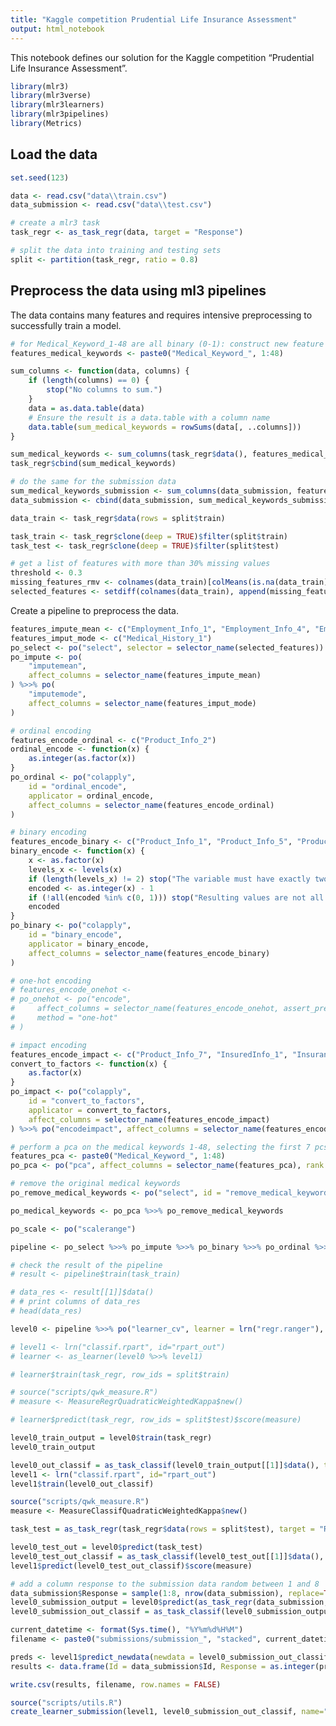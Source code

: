 ```yaml
---
title: "Kaggle competition Prudential Life Insurance Assessment"
output: html_notebook
---
```


This notebook defines our solution for the Kaggle competition "Prudential Life Insurance Assessment".

```r
library(mlr3)
library(mlr3verse)
library(mlr3learners)
library(mlr3pipelines)
library(Metrics)
```

## Load the data

```r
set.seed(123)

data <- read.csv("data\\train.csv")
data_submission <- read.csv("data\\test.csv")

# create a mlr3 task
task_regr <- as_task_regr(data, target = "Response")

# split the data into training and testing sets
split <- partition(task_regr, ratio = 0.8)
```

## Preprocess the data using ml3 pipelines

The data contains many features and requires intensive preprocessing to successfully train a model.

```r
# for Medical_Keyword_1-48 are all binary (0-1): construct new feature sum keywords
features_medical_keywords <- paste0("Medical_Keyword_", 1:48)

sum_columns <- function(data, columns) {
    if (length(columns) == 0) {
        stop("No columns to sum.")
    }
    data = as.data.table(data)
    # Ensure the result is a data.table with a column name
    data.table(sum_medical_keywords = rowSums(data[, ..columns]))
}

sum_medical_keywords <- sum_columns(task_regr$data(), features_medical_keywords)
task_regr$cbind(sum_medical_keywords)

# do the same for the submission data
sum_medical_keywords_submission <- sum_columns(data_submission, features_medical_keywords)
data_submission <- cbind(data_submission, sum_medical_keywords_submission)
```

```r
data_train <- task_regr$data(rows = split$train)

task_train <- task_regr$clone(deep = TRUE)$filter(split$train)
task_test <- task_regr$clone(deep = TRUE)$filter(split$test)
```

```r
# get a list of features with more than 30% missing values
threshold <- 0.3
missing_features_rmv <- colnames(data_train)[colMeans(is.na(data_train)) > threshold]
selected_features <- setdiff(colnames(data_train), append(missing_features_rmv, "Id"))
```

Create a pipeline to preprocess the data.

```r
features_impute_mean <- c("Employment_Info_1", "Employment_Info_4", "Employment_Info_6")
features_imput_mode <- c("Medical_History_1")
po_select <- po("select", selector = selector_name(selected_features))
po_impute <- po(
    "imputemean",
    affect_columns = selector_name(features_impute_mean)
) %>>% po(
    "imputemode",
    affect_columns = selector_name(features_imput_mode)
)
```

```r
# ordinal encoding
features_encode_ordinal <- c("Product_Info_2")
ordinal_encode <- function(x) {
    as.integer(as.factor(x))
}
po_ordinal <- po("colapply",
    id = "ordinal_encode",
    applicator = ordinal_encode,
    affect_columns = selector_name(features_encode_ordinal)
)

# binary encoding
features_encode_binary <- c("Product_Info_1", "Product_Info_5", "Product_Info_6", "Employment_Info_3", "Employment_Info_5", "InsuredInfo_2", "InsuredInfo_4", "InsuredInfo_5", "InsuredInfo_6", "InsuredInfo_7", "Insurance_History_1")
binary_encode <- function(x) {
    x <- as.factor(x)
    levels_x <- levels(x)
    if (length(levels_x) != 2) stop("The variable must have exactly two levels")
    encoded <- as.integer(x) - 1
    if (!all(encoded %in% c(0, 1))) stop("Resulting values are not all 0 or 1")
    encoded
}
po_binary <- po("colapply",
    id = "binary_encode",
    applicator = binary_encode,
    affect_columns = selector_name(features_encode_binary)
)

# one-hot encoding
# features_encode_onehot <- 
# po_onehot <- po("encode",
#     affect_columns = selector_name(features_encode_onehot, assert_present = TRUE),
#     method = "one-hot"
# )

# impact encoding
features_encode_impact <- c("Product_Info_7", "InsuredInfo_1", "Insurance_History_2", "Insurance_History_3", "Insurance_History_4", "Insurance_History_7", "Insurance_History_8", "Insurance_History_9", "Family_Hist_1")
convert_to_factors <- function(x) {
    as.factor(x)
}
po_impact <- po("colapply",
    id = "convert_to_factors",
    applicator = convert_to_factors,
    affect_columns = selector_name(features_encode_impact)
) %>>% po("encodeimpact", affect_columns = selector_name(features_encode_impact))
```

```r
# perform a pca on the medical keywords 1-48, selecting the first 7 pcs
features_pca <- paste0("Medical_Keyword_", 1:48)
po_pca <- po("pca", affect_columns = selector_name(features_pca), rank. = 7)

# remove the original medical keywords
po_remove_medical_keywords <- po("select", id = "remove_medical_keywords", selector = selector_invert(selector_name(features_pca)))

po_medical_keywords <- po_pca %>>% po_remove_medical_keywords
```

```r
po_scale <- po("scalerange")
```


```r
pipeline <- po_select %>>% po_impute %>>% po_binary %>>% po_ordinal %>>% po_impact %>>% po_medical_keywords %>>% po_scale # %>>% po_onehot
```


```r
# check the result of the pipeline
# result <- pipeline$train(task_train)

# data_res <- result[[1]]$data()
# # print columns of data_res
# head(data_res)
```


```r
level0 <- pipeline %>>% po("learner_cv", learner = lrn("regr.ranger"), resampling.method = "cv", resampling.folds = 3)

# level1 <- lrn("classif.rpart", id="rpart_out")
# learner <- as_learner(level0 %>>% level1)

# learner$train(task_regr, row_ids = split$train)

# source("scripts/qwk_measure.R")
# measure <- MeasureRegrQuadraticWeightedKappa$new()

# learner$predict(task_regr, row_ids = split$test)$score(measure)
```

```r
level0_train_output = level0$train(task_regr)
level0_train_output
```


```r
level0_out_classif = as_task_classif(level0_train_output[[1]]$data(), target = "Response")
level1 <- lrn("classif.rpart", id="rpart_out")
level1$train(level0_out_classif)
```

```r
source("scripts/qwk_measure.R")
measure <- MeasureClassifQuadraticWeightedKappa$new()

task_test = as_task_regr(task_regr$data(rows = split$test), target = "Response")

level0_test_out = level0$predict(task_test)
level0_test_out_classif = as_task_classif(level0_test_out[[1]]$data(), target = "Response")
level1$predict(level0_test_out_classif)$score(measure)
```

```r
# add a column response to the submission data random between 1 and 8
data_submission$Response = sample(1:8, nrow(data_submission), replace=TRUE)
level0_submission_output = level0$predict(as_task_regr(data_submission, target="Response"))
level0_submission_out_classif = as_task_classif(level0_submission_output[[1]]$data(), target = "Response")
```

```r
current_datetime <- format(Sys.time(), "%Y%m%d%H%M")
filename <- paste0("submissions/submission_", "stacked", current_datetime, ".csv")

preds <- level1$predict_newdata(newdata = level0_submission_out_classif$data())
results <- data.frame(Id = data_submission$Id, Response = as.integer(preds$response))

write.csv(results, filename, row.names = FALSE)
```	

```r
source("scripts/utils.R")
create_learner_submission(level1, level0_submission_out_classif, name="ranger_pipe")
```

